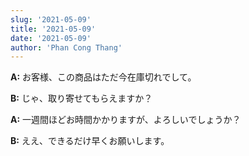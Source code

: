 ```yaml
---
slug: '2021-05-09'
title: '2021-05-09'
date: '2021-05-09'
author: 'Phan Cong Thang'
---
```


**A:** お客様、この商品はただ今在庫切れでして。

**B:** じゃ、取り寄せてもらえますか？

**A:** 一週間ほどお時間かかりますが、よろしいでしょうか？

**B:** ええ、できるだけ早くお願いします。
